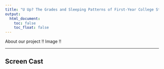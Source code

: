 ```yaml
---
title: "U Up? The Grades and Sleeping Patterns of First-Year College Students"
output: 
  html_document:
    toc: false
    toc_float: false
---
```


About our project !! Image !!


-----


## Screen Cast 


